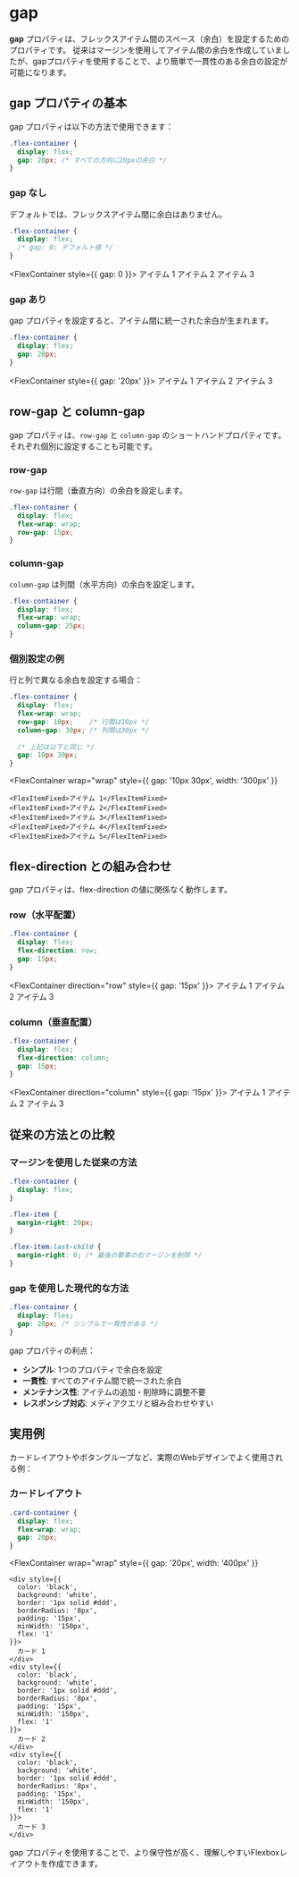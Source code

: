 
# gap

**gap** プロパティは、フレックスアイテム間のスペース（余白）を設定するためのプロパティです。
従来はマージンを使用してアイテム間の余白を作成していましたが、gapプロパティを使用することで、より簡単で一貫性のある余白の設定が可能になります。

## gap プロパティの基本

gap プロパティは以下の方法で使用できます：

```css title="CSS"
.flex-container {
  display: flex;
  gap: 20px; /* すべての方向に20pxの余白 */
}
```

### gap なし

デフォルトでは、フレックスアイテム間に余白はありません。

```css title="CSS"
.flex-container {
  display: flex;
  /* gap: 0; デフォルト値 */
}
```

<FlexContainer style={{ gap: 0 }}>
    <FlexItemFixed>アイテム 1</FlexItemFixed>
    <FlexItemFixed>アイテム 2</FlexItemFixed>
    <FlexItemFixed>アイテム 3</FlexItemFixed>
</FlexContainer>

### gap あり

gap プロパティを設定すると、アイテム間に統一された余白が生まれます。

```css title="CSS"
.flex-container {
  display: flex;
  gap: 20px;
}
```

<FlexContainer style={{ gap: '20px' }}>
    <FlexItemFixed>アイテム 1</FlexItemFixed>
    <FlexItemFixed>アイテム 2</FlexItemFixed>
    <FlexItemFixed>アイテム 3</FlexItemFixed>
</FlexContainer>

## row-gap と column-gap

gap プロパティは、`row-gap` と `column-gap` のショートハンドプロパティです。
それぞれ個別に設定することも可能です。

### row-gap

`row-gap` は行間（垂直方向）の余白を設定します。

```css title="CSS"
.flex-container {
  display: flex;
  flex-wrap: wrap;
  row-gap: 15px;
}
```

### column-gap

`column-gap` は列間（水平方向）の余白を設定します。

```css title="CSS"
.flex-container {
  display: flex;
  flex-wrap: wrap;
  column-gap: 25px;
}
```

### 個別設定の例

行と列で異なる余白を設定する場合：

```css title="CSS"
.flex-container {
  display: flex;
  flex-wrap: wrap;
  row-gap: 10px;    /* 行間は10px */
  column-gap: 30px; /* 列間は30px */
  
  /* 上記は以下と同じ */
  gap: 10px 30px;
}
```

<FlexContainer 
  wrap="wrap" 
  style={{ 
    gap: '10px 30px',
    width: '300px' 
  }}
>
    <FlexItemFixed>アイテム 1</FlexItemFixed>
    <FlexItemFixed>アイテム 2</FlexItemFixed>
    <FlexItemFixed>アイテム 3</FlexItemFixed>
    <FlexItemFixed>アイテム 4</FlexItemFixed>
    <FlexItemFixed>アイテム 5</FlexItemFixed>
</FlexContainer>

## flex-direction との組み合わせ

gap プロパティは、flex-direction の値に関係なく動作します。

### row（水平配置）

```css title="CSS"
.flex-container {
  display: flex;
  flex-direction: row;
  gap: 15px;
}
```

<FlexContainer direction="row" style={{ gap: '15px' }}>
    <FlexItemFixed>アイテム 1</FlexItemFixed>
    <FlexItemFixed>アイテム 2</FlexItemFixed>
    <FlexItemFixed>アイテム 3</FlexItemFixed>
</FlexContainer>

### column（垂直配置）

```css title="CSS"
.flex-container {
  display: flex;
  flex-direction: column;
  gap: 15px;
}
```

<FlexContainer direction="column" style={{ gap: '15px' }}>
    <FlexItemFixed>アイテム 1</FlexItemFixed>
    <FlexItemFixed>アイテム 2</FlexItemFixed>
    <FlexItemFixed>アイテム 3</FlexItemFixed>
</FlexContainer>

## 従来の方法との比較

### マージンを使用した従来の方法

```css title="従来の方法"
.flex-container {
  display: flex;
}

.flex-item {
  margin-right: 20px;
}

.flex-item:last-child {
  margin-right: 0; /* 最後の要素の右マージンを削除 */
}
```

### gap を使用した現代的な方法

```css title="現代的な方法"
.flex-container {
  display: flex;
  gap: 20px; /* シンプルで一貫性がある */
}
```

gap プロパティの利点：
- **シンプル**: 1つのプロパティで余白を設定
- **一貫性**: すべてのアイテム間で統一された余白
- **メンテナンス性**: アイテムの追加・削除時に調整不要
- **レスポンシブ対応**: メディアクエリと組み合わせやすい

## 実用例

カードレイアウトやボタングループなど、実際のWebデザインでよく使用される例：

### カードレイアウト

```css title="CSS"
.card-container {
  display: flex;
  flex-wrap: wrap;
  gap: 20px;
}
```

<FlexContainer 
  wrap="wrap" 
  style={{ 
    gap: '20px',
    width: '400px'
  }}
>
    <div style={{
      color: 'black',
      background: 'white',
      border: '1px solid #ddd',
      borderRadius: '8px',
      padding: '15px',
      minWidth: '150px',
      flex: '1'
    }}>
      カード 1
    </div>
    <div style={{
      color: 'black',
      background: 'white',
      border: '1px solid #ddd',
      borderRadius: '8px',
      padding: '15px',
      minWidth: '150px',
      flex: '1'
    }}>
      カード 2
    </div>
    <div style={{
      color: 'black',
      background: 'white',
      border: '1px solid #ddd',
      borderRadius: '8px',
      padding: '15px',
      minWidth: '150px',
      flex: '1'
    }}>
      カード 3
    </div>
</FlexContainer>

gap プロパティを使用することで、より保守性が高く、理解しやすいFlexboxレイアウトを作成できます。